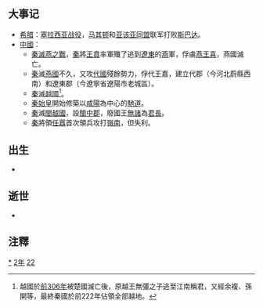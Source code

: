{{yearTOC|-222|[[秦王政|秦王政]]二十五年；[[齐王建|齐王建]]四十三年；[[代王嘉|代王嘉]]六年；[[燕王喜|燕王喜]]三十三年}}

== 大事记 ==
*[[希腊|希腊]]：[[塞拉西亚战役|塞拉西亚战役]]，[[马其顿|马其顿]]和[[亚该亚同盟|亚该亚同盟]]联军打败[[斯巴达|斯巴达]]。
*[[中國|中國]]：
**[[秦滅燕之戰|秦滅燕之戰]]，[[秦|秦]]將[[王賁|王賁]]率軍殲了逃到[[遼東|遼東]]的[[燕|燕]]軍，俘虜[[燕王喜|燕王喜]]，燕國滅亡。
**[[秦|秦]]滅[[燕國|燕國]]不久，又攻[[趙國|代國]]殘餘勢力，俘代王嘉，建立代郡（今河北蔚縣西南）和遼東郡（今遼寧省遼陽市老城區）。
**[[秦|秦]]滅[[越國|越國]]<ref>越國於[[前306年|前306年]]被楚國滅亡後，原越王無彊之子逃至江南稱君，又經余複、孫開等，最終秦國於前222年佔領全部越地。</ref>。
**[[秦始皇|秦始皇]]開始修築以[[咸陽|咸陽]]為中心的[[馳道|馳道]]。
**[[秦|秦]]滅[[閩越國|閩越國]]，設[[閩中郡|閩中郡]]，廢國王[[無諸|無諸]]為[[君長|君長]]。
**[[秦|秦]]將領[[任囂|任囂]]首次領兵攻打[[嶺南|嶺南]]，但失利。

== 出生 ==
*

== 逝世 ==
*

== 注釋 ==
{{Wikisource year mention}}
<div class="references-small">
<references />
</div>


[[Category:前222年|*]]
[[Category:前220年代|2年]]
[[Category:前3世纪各年|22]]